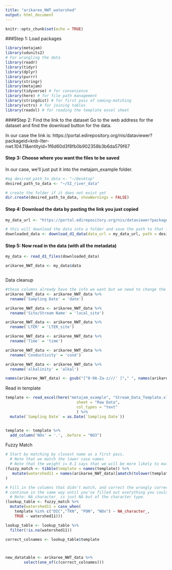 ```yaml
---
title: "arikaree_NWT_watershed"
output: html_document
---
```


```r
knitr::opts_chunk$set(echo = TRUE)
```

###Step 1: Load packages

```r

library(metajam)  
library(udunits2)
# For wrangling the data
library(readr)
library(tidyr)
library(dplyr)
library(purrr)
library(stringr)
library(metajam)
library(tidyverse) # for convenience
library(here) # for file path management
library(stringdist) # for first pass of naming-matching
library(vctrs) # for joining tables
library(readxl) # for reading the template excel sheet

```


####Step 2: Find the link to the dataset
Go to the web address for the dataset and find the download button for the data. 

In our case the link is: https://portal.edirepository.org/nis/dataviewer?packageid=knb-lter-nwt.104.11&entityid=1f6d60d3f8fb0b902358b3b6da579f67

#### Step 3: Choose where you want the files to be saved
In our case, we'll just put it into the metajam_example folder.

```r


#eg desired_path_to_data <- "~/Desktop"
desired_path_to_data <- "~/SI_river_data"

# create the folder if it does not exist yet
dir.create(desired_path_to_data, showWarnings = FALSE)


```

#### Step 4: Download the data by pasting the link you just copied

```r

my_data_url <- "https://portal.edirepository.org/nis/dataviewer?packageid=knb-lter-nwt.104.11&entityid=1f6d60d3f8fb0b902358b3b6da579f67"

# this will download the data into a folder and save the path to that folder
downloaded_data <- download_d1_data(data_url = my_data_url, path = desired_path_to_data)


```


#### Step 5: Now read in the data (with all the metadata)

```r


my_data <- read_d1_files(downloaded_data)

arikaree_NWT_data <- my_data$data



```

Data cleanup

```r

#these columns already have the info we want but we need to change the column names to match the template
arikaree_NWT_data <- arikaree_NWT_data %>% 
  rename('Sampling Date' = 'date')

arikaree_NWT_data <- arikaree_NWT_data %>% 
  rename('Site/Stream Name' = 'local_site')

arikaree_NWT_data <- arikaree_NWT_data %>% 
  rename('LTER' = 'LTER_site')

arikaree_NWT_data <- arikaree_NWT_data %>% 
  rename('Time' = 'time')

arikaree_NWT_data <- arikaree_NWT_data %>% 
  rename('Conductivity' = 'cond')

arikaree_NWT_data <- arikaree_NWT_data %>% 
  rename('alkalinity' = 'alkal')

names(arikaree_NWT_data) <- gsub("[^0-9A-Za-z///' ]"," ", names(arikaree_NWT_data))

```

Read in template
```r

template <- read_excel(here("metajam_example", "Stream_Data_Template.xlsx"), 
                               sheet = "Raw Data",
                               col_types = "text"
                               ) %>%
  mutate(`Sampling Date` = as.Date(`Sampling Date`))


template <- template %>% 
  add_column('NOx' = '.', .before = "NO3")


```

Fuzzy Match

```r
# Start by matching by closest name as a first pass. 
  # Note that we match the lower case names
  # Note that the weight i= 0.1 says that we will be more likely to match if watershed 1 = template + extra
(fuzzy_match <- tibble(template = names(template)) %>%
   mutate(watershed11 = names(arikaree_NWT_data)[amatch(tolower(template), tolower(names(arikaree_NWT_data)), maxDist = 1, weight = c(d=1,i=0.1,s=1,t=1))])
)


```

```r


# Fill in the columns that didn't match, and correct the wrongly corrected matches
# continue in the same way until you've filled out everything you could.
  # Note: NA_character_ is just NA but of the character type.
(lookup_table <- fuzzy_match %>%
  mutate(watershed11 = case_when(
    template %in% c("DIC","TKN", "PON", "NOx") ~ NA_character_,
    TRUE ~ watershed11)))

lookup_table <- lookup_table %>%
  filter(!is.na(watershed11))

correct_colnames <- lookup_table$template




```



```r



new_datatable <- arikaree_NWT_data %>% 
        select(one_of(c(correct_colnames)))


```